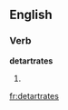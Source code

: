 
==English==

===Verb===
'''detartrates'''

# {{third-person singular of|[[detartrate]]}}

[[fr:detartrates]]